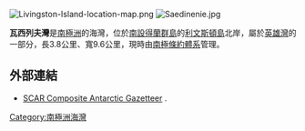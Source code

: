 [[Image:Livingston-Island-location-map.png|thumb]]
[[Image:Saedinenie.jpg|thumb]]

{{coord|62|33|00|S|60|19|40|W|display=title}}

'''瓦西列夫灣'''是[[南極洲|南極洲]]的海灣，位於[[南設得蘭群島|南設得蘭群島]]的[[利文斯頓島|利文斯頓島]]北岸，屬於[[英雄灣|英雄灣]]的一部分，長3.8公里、寬9.6公里，現時由[[南極條約體系|南極條約體系]]管理。

==外部連結==
* [http://data.aad.gov.au/aadc/gaz/scar/ SCAR Composite Antarctic Gazetteer] {{WebCite|url=https://www.webcitation.org/5ug2CfC7m?url=http://data.aad.gov.au/aadc/gaz/scar/ |date=20101202140255 |dateformat=iso }}.

{{Antarctica-geo-stub}}
[[Category:南極洲海灣|Category:南極洲海灣]]
